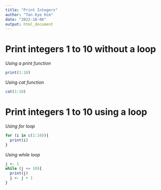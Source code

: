 ```yaml
---
title: "Print Integers"
author: "Tan Kye Him"
date: "2022-10-06"
output: html_document
---
```


# Print integers 1 to 10 without a loop

*Using a print function*

```r
print(1:10)
```

*Using cat function*

```r
cat(1:10)
```

# Print integers 1 to 10 using a loop

*Using for loop*

```r
for (i in c(1:10)){
  print(i)
}
```

*Using while loop*

```r
j <- 1
while (j <= 10){
  print(j)
  j <- j + 1
}
```

